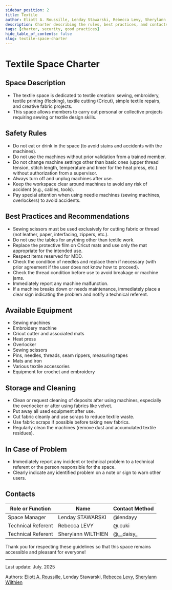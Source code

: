 ```yaml
---
sidebar_position: 2
title: Textile
author: Eliott A. Roussille, Lenday Stawarski, Rebecca Levy, Sherylann Wilthien
description: Charter describing the rules, best practices, and contacts for the FabLab textile space.
tags: [charter, security, good practices]
hide_table_of_contents: false
slug: textile-space-charter
---
```


# Textile Space Charter

## <FileText size={32} /> Space Description

- The textile space is dedicated to textile creation: sewing, embroidery, textile printing (flocking), textile cutting (Cricut), simple textile repairs, and creative fabric projects.
- This space allows members to carry out personal or collective projects requiring sewing or textile design skills.

## <TriangleAlert size={32} /> Safety Rules
- Do not eat or drink in the space (to avoid stains and accidents with the machines).
- Do not use the machines without prior validation from a trained member.
- Do not change machine settings other than basic ones (upper thread tension, stitch length, temperature and timer for the heat press, etc.) without authorization from a supervisor.
- Always turn off and unplug machines after use.
- Keep the workspace clear around machines to avoid any risk of accident (e.g., cables, tools).
- Pay special attention when using needle machines (sewing machines, overlockers) to avoid accidents.

## <CheckSquare size={32} /> Best Practices and Recommendations

- Sewing scissors must be used exclusively for cutting fabric or thread (not leather, paper, interfacing, zippers, etc.).
- Do not use the tables for anything other than textile work.
- Replace the protective film on Cricut mats and use only the mat appropriate for the intended use.
- Respect items reserved for MDD.
- Check the condition of needles and replace them if necessary (with prior agreement if the user does not know how to proceed).
- Check the thread condition before use to avoid breakage or machine jams.
- Immediately report any machine malfunction.
- If a machine breaks down or needs maintenance, immediately place a clear sign indicating the problem and notify a technical referent.

## <Wrench size={32} /> Available Equipment

- Sewing machines
- Embroidery machine
- Cricut cutter and associated mats
- Heat press
- Overlocker
- Sewing scissors
- Pins, needles, threads, seam rippers, measuring tapes
- Mats and iron
- Various textile accessories
- Equipment for crochet and embroidery

## <Pin size={32} /> Storage and Cleaning

- Clean or request cleaning of deposits after using machines, especially the overlocker or after using fabrics like velvet.
- Put away all used equipment after use.
- Cut fabric cleanly and use scraps to reduce textile waste.
- Use fabric scraps if possible before taking new fabrics.
- Regularly clean the machines (remove dust and accumulated textile residues).

## <Siren size={32} /> In Case of Problem

- Immediately report any incident or technical problem to a technical referent or the person responsible for the space.
- Clearly indicate any identified problem on a note or sign to warn other users.

## <Phone size={32} /> Contacts

| Role or Function    | Name                | Contact Method    |
| ------------------- | ------------------- | ----------------- |
| Space Manager       | Lenday STAWARSKI    | @lendayy          |
| Technical Referent  | Rebecca LEVY        | @.cuki            |
| Technical Referent  | Sherylann WILTHIEN  | @\_\_daisy\_         |

Thank you for respecting these guidelines so that this space remains accessible and pleasant for everyone!

---

Last update: July. 2025

Authors: [Eliott A. Roussille](https://github.com/aust-1), Lenday Stawarski, [Rebecca Levy](https://www.linkedin.com/in/rebecca-levy-a010a7201), [Sherylann Wilthien](https://www.linkedin.com/in/sherylann-wilthien-a9b58a253)
